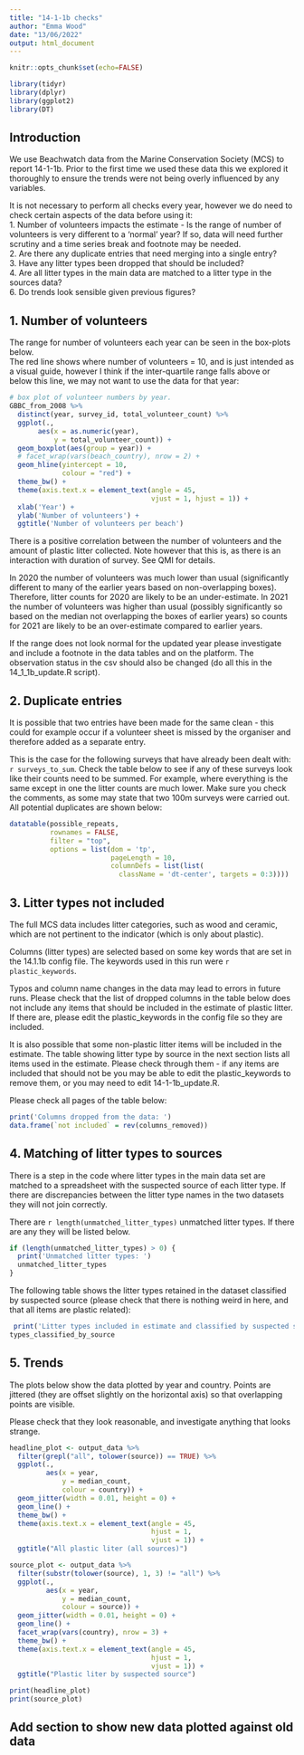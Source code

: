 ---
title: "14-1-1b checks"
author: "Emma Wood"
date: "13/06/2022"
output: html_document
---

```{r setup, include=FALSE}
knitr::opts_chunk$set(echo=FALSE)
```

```{r load-packages, include=FALSE}
library(tidyr)
library(dplyr)
library(ggplot2)
library(DT)
```

## Introduction

We use Beachwatch data from the Marine Conservation Society (MCS) to report 
14-1-1b. Prior to the first time we used these data this we explored it 
thoroughly to ensure the trends were not being overly influenced by any 
variables. 
  
It is not necessary to perform all checks every year, however we do need to 
check certain aspects of the data before using it:  
1. Number of volunteers impacts the estimate - Is the range of number of 
volunteers is very different to a 'normal' year? If so, data will need further 
scrutiny and a time series break and footnote may be needed.  
2. Are there any duplicate entries that need merging into a single entry?  
3. Have any litter types been dropped that should be included?  
4. Are all litter types in the main data are matched to a litter type in the 
sources data?  
6. Do trends look sensible given previous figures?  
   
## 1. Number of volunteers
The range for number of volunteers each year can be seen in the box-plots below.  
The red line shows where number of volunteers = 10, and is just intended as a
visual guide, however I think if the inter-quartile range falls above or below
this line, we may not want to use the data for that year:  
```{r, echo=FALSE}
# box plot of volunteer numbers by year.
GBBC_from_2008 %>% 
  distinct(year, survey_id, total_volunteer_count) %>% 
  ggplot(.,
       aes(x = as.numeric(year),
           y = total_volunteer_count)) +
  geom_boxplot(aes(group = year)) +
  # facet_wrap(vars(beach_country), nrow = 2) +
  geom_hline(yintercept = 10,
             colour = "red") +
  theme_bw() +
  theme(axis.text.x = element_text(angle = 45,
                                   vjust = 1, hjust = 1)) +
  xlab('Year') +
  ylab('Number of volunteers') +
  ggtitle('Number of volunteers per beach')

```
   
There is a positive correlation between the number of volunteers and the
amount of plastic litter collected. Note however that this is, as there is an 
interaction with duration of survey. See QMI for details.
  
In 2020 the number of volunteers was much lower than usual (significantly 
different to many of the earlier years based on non-overlapping boxes). 
Therefore, litter counts for 2020 are likely to be an under-estimate. In 2021
the number of volunteers was higher than usual (possibly significantly so based 
on the median not overlapping the boxes of earlier years) so counts for 2021 are 
likely to be an over-estimate compared to earlier years.  
    
If the range does not look normal for the updated year please investigate and 
include a footnote in the data tables and on the platform. The observation 
status in the csv should also be changed (do all this in the 14_1_1b_update.R 
script).   

## 2. Duplicate entries
It is possible that two entries have been made for the same clean - this could
for example occur if a volunteer sheet is missed by the organiser and therefore
added as a separate entry.  
  
This is the case for the following surveys that have already been dealt with: 
`r surveys_to_sum`. Check the table below to see if any of these surveys look 
like their counts need to be summed. For example, where everything is the same
except in one the litter counts are much lower.  Make sure you check the 
comments, as some may state that two 100m surveys were carried out. All 
potential duplicates are shown below:

```{r, echo=FALSE}
datatable(possible_repeats, 
          rownames = FALSE, 
          filter = "top",
          options = list(dom = 'tp', 
                         pageLength = 10,
                         columnDefs = list(list(
                           className = 'dt-center', targets = 0:3))))
```
## 3. Litter types not included
The full MCS data includes litter categories, such as wood and ceramic, which 
are not pertinent to the  indicator (which is only about plastic).    
  
Columns (litter types) are selected based on some key words that are set in the 
14.1.1b config file. The keywords used in this run were `r plastic_keywords`.  
  
Typos and column name changes in the data may lead to errors in future runs. 
Please check that the list of dropped columns in the table below does not 
include any items that should be included in the estimate of plastic litter. 
If there are, please edit the plastic_keywords in the config file so they are 
included.
  
It is also possible that some non-plastic litter items will be included in the 
estimate. The table showing litter type by source in the next section lists
all items used in the estimate. Please check through them - if any items
are included that should not be you may be able to edit the plastic_keywords to 
remove them, or you may need to edit 14-1-1b_update.R.  
    
Please check all pages of the table below:

```{r, echo=FALSE}

print('Columns dropped from the data: ')
data.frame(`not included` = rev(columns_removed))
```


## 4. Matching of litter types to sources
There is a step in the code where litter types in the main data set are matched 
to a spreadsheet with the suspected source of each litter type. If there are 
discrepancies between the litter type names in the two datasets they will not 
join correctly.  
  
There are `r length(unmatched_litter_types)` unmatched litter types. If there 
are any they will be listed below.  
  
```{r, echo=FALSE}
if (length(unmatched_litter_types) > 0) {
  print('Unmatched litter types: ')
  unmatched_litter_types
}

```

The following table shows the litter types retained in the dataset classified by
suspected source (please check that there is nothing weird in here, and that all
items are plastic related):
```{r, echo=FALSE}
 print('Litter types included in estimate and classified by suspected source: ')
types_classified_by_source 
```

## 5. Trends
The plots below show the data plotted by year and country. Points are 
jittered (they are offset slightly on the horizontal axis) so that overlapping 
points are visible.  
  
Please check that they look reasonable, and investigate anything that looks strange.
```{r, echo=FALSE}
headline_plot <- output_data %>% 
  filter(grepl("all", tolower(source)) == TRUE) %>% 
  ggplot(.,
         aes(x = year,
             y = median_count,
             colour = country)) +
  geom_jitter(width = 0.01, height = 0) +
  geom_line() +
  theme_bw() +
  theme(axis.text.x = element_text(angle = 45,
                                   hjust = 1,
                                   vjust = 1)) +
  ggtitle("All plastic liter (all sources)")

source_plot <- output_data %>% 
  filter(substr(tolower(source), 1, 3) != "all") %>% 
  ggplot(.,
         aes(x = year,
             y = median_count,
             colour = source)) +
  geom_jitter(width = 0.01, height = 0) +
  geom_line() +
  facet_wrap(vars(country), nrow = 3) +
  theme_bw() +
  theme(axis.text.x = element_text(angle = 45,
                                   hjust = 1,
                                   vjust = 1)) +
  ggtitle("Plastic liter by suspected source")

print(headline_plot)
print(source_plot)
```


## Add section to show new data plotted against old data

